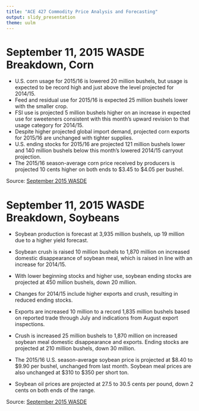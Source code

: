 ```yaml
---
title: "ACE 427 Commodity Price Analysis and Forecasting"
output: slidy_presentation
theme: uulm
---
```


# September 11, 2015 WASDE Breakdown, Corn


- U.S. corn usage for 2015/16 is lowered 20 million bushels, but usage is expected to be record high and just above the level projected for 2014/15.  
- Feed and residual use for 2015/16 is expected 25 million bushels lower with the smaller crop.  
- FSI use is projected 5 million bushels higher on an increase in expected use for sweeteners consistent with this month’s upward revision to that usage category for 2014/15.  
- Despite higher projected global import demand, projected corn exports for 2015/16 are unchanged with tighter supplies.  
- U.S. ending stocks for 2015/16 are projected 121 million bushels lower and 140 million bushels below this month’s lowered 2014/15 carryout projection.  
- The 2015/16 season-average corn price received by producers is projected 10 cents higher on both ends to $3.45 to $4.05 per bushel.

Source: [September 2015 WASDE](http://www.usda.gov/oce/commodity/wasde/)



# September 11, 2015 WASDE Breakdown, Soybeans

-   Soybean production is forecast at 3,935 million bushels, up 19 million due to a higher yield forecast.  
- Soybean crush is raised 10 million bushels to 1,870 million on increased domestic disappearance of soybean meal, which is raised in line with an increase for 2014/15.  
- With lower beginning stocks and higher use, soybean ending stocks are projected at 450 million bushels, down 20 million.

- Changes for 2014/15 include higher exports and crush, resulting in reduced ending stocks.  
- Exports are increased 10 million to a record 1,835 million bushels based on reported trade through July and indications from August export inspections.  
- Crush is increased 25 million bushels to 1,870 million on increased soybean meal domestic disappearance and exports.  Ending stocks are projected at 210 million bushels, down 30 million.

- The 2015/16 U.S. season-average soybean price is projected at $8.40 to $9.90 per bushel, unchanged from last month.  Soybean meal prices are also unchanged at $310 to $350 per short ton.  
- Soybean oil prices are projected at 27.5 to 30.5 cents per pound, down 2 cents on both ends of the range.

Source: [September 2015 WASDE](http://www.usda.gov/oce/commodity/wasde/)

